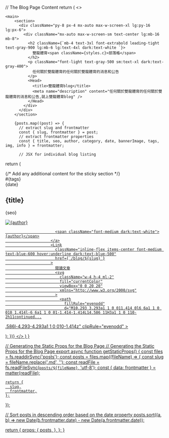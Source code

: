 

// The Blog Page Content
  return (
    <>

    <main>
        <section>
          <div className="py-8 px-4 mx-auto max-w-screen-xl lg:py-16 lg:px-6">
            <div className="mx-auto max-w-screen-sm text-center lg:mb-16 mb-8">
              <h2 className={`mb-4 text-3xl font-extrabold leading-tight text-gray-900 lg:mb-6 lg:text-4xl dark:text-white `}>
                雙龍體育<span className={styles.c}>部落格</span>
              </h2>
              <p className="font-light text-gray-500 sm:text-xl dark:text-gray-400">
                任何關於雙龍體育的任何關於雙龍體育的消息和公告
              </p>
              <Head>
                <title>雙龍體育blog</title>
                <meta name="description" content="任何關於雙龍體育的任何關於雙龍體育的消息和公告,就上雙龍體育blog" />
              </Head>
            </div>
          </div>
        </section>

        {posts.map((post) => {
          // extract slug and frontmatter
          const { slug, frontmatter } = post;
          // extract frontmatter properties
          const { title, seo, author, category, date, bannerImage, tags, img, info } = frontmatter;

          // JSX for individual blog listing
 return (
<article key={title}>
              <div className="flex justify-between px-4 mx-auto max-w-8xl">
                <div className="hidden mb-6 xl:block lg:w-80">
                  <div className="sticky top-36">
                    {/* Add any additional content for the sticky section */}
                  </div>
                </div>
                <div className="w-full max-w-2xl mx-auto">
                  <div className="divide-y divide-gray-200 dark:divide-gray-700">
                    <article className="py-6">
                      <div className="flex items-center justify-between mb-3 text-gray-500">
                        <div>
                          <Link
                            className="bg-blue-100 text-blue-800 text-sm font-medium mr-2 px-2.5 py-0.5 rounded dark:bg-blue-200 hover:bg-blue-200 dark:hover:bg-blue-300 dark:text-blue-800 mb-2"
                            href="#"
                          >
                            #{tags}
                          </Link>
                        </div>
                        <span className="text-sm">{date}</span>
                      </div>
                      <h2 className={`mb-2 text-2xl font-bold tracking-tight text-gray-900 dark:text-white `}>
                        <Link href={`/blog/${slug}`}>{title}</Link>
                      </h2>
                      <p className="mb-5 text-gray-500 dark:text-gray-400">{seo}</p>
                      <div className="flex items-center justify-between">
                        <a
                          className="flex items-center space-x-2"
                          href="https://discuss.ssangyongsports.org/members/peter-yang.1/"
                        >
                          <Image className="rounded-full w-7 h-7" src={img} alt={author} />

                          <span className="font-medium dark:text-white">{author}</span>
                        </a>
                        <Link
                          className="inline-flex items-center font-medium text-blue-600 hover:underline dark:text-blue-500"
                          href={`/blog/${slug}`}
                        >
                          閱讀文章
                          <svg
                            className="w-4 h-4 ml-2"
                            fill="currentColor"
                            viewBox="0 0 20 20"
                            xmlns="http://www.w3.org/2000/svg"
                          >
                            <path
                              fillRule="evenodd"
                              d="M10.293 3.293a1 1 0 011.414 0l6 6a1 1 0 010 1.414l-6 6a1 1 0 01-1.414-1.414L14.586 11H3a1 1 0 110-2h11continued...
.586l-4.293-4.293a1 1 0 010-1.414z"
                              clipRule="evenodd"
                            ></path>
                          </svg>
                        </Link>
                      </div>
                    </article>
                  </div>
                </div>
              </div>
          </article>
        );
      })}
    </main>
   </>
  )
}


// Generating the Static Props for the Blog Page
// Generating the Static Props for the Blog Page
export async function getStaticProps() {
  const files = fs.readdirSync('posts');
  const posts = files.map((fileName) => {
    const slug = fileName.replace('.md', '');
    const readFile = fs.readFileSync(`posts/${fileName}`, 'utf-8');
    const { data: frontmatter } = matter(readFile);

    return {
      slug,
      frontmatter,
    };
  });

  // Sort posts in descending order based on the date property
  posts.sort((a, b) => new Date(b.frontmatter.date) - new Date(a.frontmatter.date));

  return {
    props: {
      posts,
    },
  };
}

